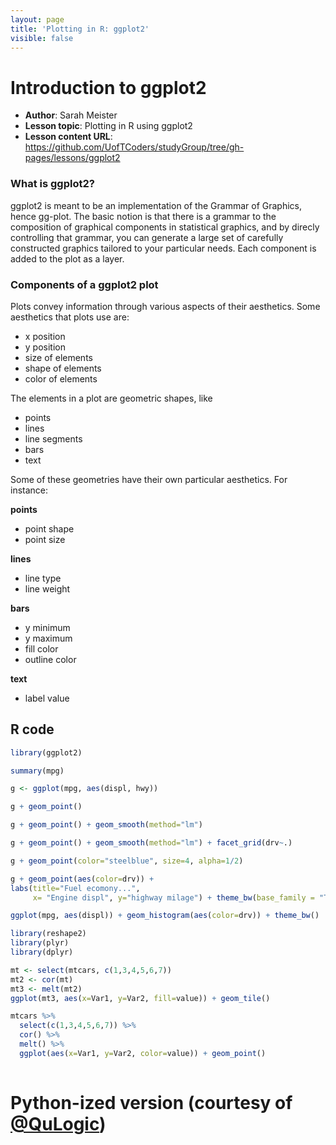 ```yaml
---
layout: page
title: 'Plotting in R: ggplot2'
visible: false
---
```


# Introduction to ggplot2

 - **Author**: Sarah Meister
 - **Lesson topic**: Plotting in R using ggplot2
 - **Lesson content URL**: <https://github.com/UofTCoders/studyGroup/tree/gh-pages/lessons/ggplot2>

### What is ggplot2? ###

ggplot2 is meant to be an implementation of the Grammar of Graphics, hence gg-plot. The basic notion is that there is a grammar to the composition of graphical components in statistical graphics, and by direcly controlling that grammar, you can generate a large set of carefully constructed graphics tailored to your particular needs. Each component is added to the plot as a layer. 

### Components of a ggplot2 plot ###

Plots convey information through various aspects of their aesthetics. Some aesthetics that plots use are:

* x position
* y position
* size of elements
* shape of elements
* color of elements

The elements in a plot are geometric shapes, like

* points
* lines
* line segments
* bars
* text

Some of these geometries have their own particular aesthetics. For instance:

**points**

  * point shape
  * point size
  
**lines**

  * line type
  * line weight
  
**bars**

  * y minimum
  * y maximum
  * fill color
  * outline color
  
**text**

  * label value

## R code ##

```r

library(ggplot2)

summary(mpg)

g <- ggplot(mpg, aes(displ, hwy))

g + geom_point()

g + geom_point() + geom_smooth(method="lm")

g + geom_point() + geom_smooth(method="lm") + facet_grid(drv~.)

g + geom_point(color="steelblue", size=4, alpha=1/2)

g + geom_point(aes(color=drv)) + 
labs(title="Fuel ecomony...", 
     x= "Engine displ", y="highway milage") + theme_bw(base_family = "Times")

ggplot(mpg, aes(displ)) + geom_histogram(aes(color=drv)) + theme_bw()

library(reshape2)
library(plyr)
library(dplyr)

mt <- select(mtcars, c(1,3,4,5,6,7))
mt2 <- cor(mt)
mt3 <- melt(mt2)
ggplot(mt3, aes(x=Var1, y=Var2, fill=value)) + geom_tile()

mtcars %>%
  select(c(1,3,4,5,6,7)) %>%
  cor() %>%
  melt() %>%
  ggplot(aes(x=Var1, y=Var2, color=value)) + geom_point()
  
```

# Python-ized version (courtesy of [@QuLogic](https://github.com/QuLogic))

<script src="https://gist.github.com/QuLogic/6c168deedeab0a7c2c96.js"></script>
